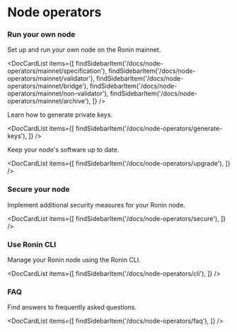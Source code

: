 
# Node operators
### Run your own node
Set up and run your own node on the Ronin mainnet.

<DocCardList items={[
    findSidebarItem('/docs/node-operators/mainnet/specification'),
    findSidebarItem('/docs/node-operators/mainnet/validator'),
    findSidebarItem('/docs/node-operators/mainnet/bridge'),
    findSidebarItem('/docs/node-operators/mainnet/non-validator'),
    findSidebarItem('/docs/node-operators/mainnet/archive'),
    ]} />

Learn how to generate private keys.

<DocCardList items={[
    findSidebarItem('/docs/node-operators/generate-keys'),
    ]} />

Keep your node's software up to date.

<DocCardList items={[
    findSidebarItem('/docs/node-operators/upgrade'),
    ]} />

### Secure your node
Implement additional security measures for your Ronin node.

<DocCardList items={[
    findSidebarItem('/docs/node-operators/secure'),
    ]} />

### Use Ronin CLI
Manage your Ronin node using the Ronin CLI.

<DocCardList items={[
    findSidebarItem('/docs/node-operators/cli'),
    ]} />

### FAQ
Find answers to frequently asked questions.

<DocCardList items={[
    findSidebarItem('/docs/node-operators/faq'),
    ]} />
